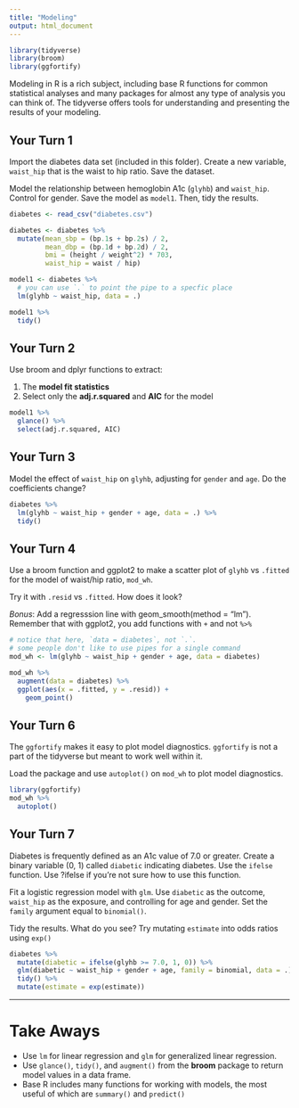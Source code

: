 ```yaml
---
title: "Modeling"
output: html_document
---
```



```r
library(tidyverse)
library(broom)
library(ggfortify)
```

Modeling in R is a rich subject, including base R functions for common statistical analyses and many packages for almost any type of analysis you can think of. The tidyverse offers tools for understanding and presenting the results of your modeling. 

## Your Turn 1

Import the diabetes data set (included in this folder). Create a new variable, `waist_hip` that is the waist to hip ratio. Save the dataset.

Model the relationship between hemoglobin A1c (`glyhb`) and `waist_hip`. Control for gender. Save the model as `model1`. Then, tidy the results.

```r
diabetes <- read_csv("diabetes.csv")

diabetes <- diabetes %>% 
  mutate(mean_sbp = (bp.1s + bp.2s) / 2,
         mean_dbp = (bp.1d + bp.2d) / 2,
         bmi = (height / weight^2) * 703,
         waist_hip = waist / hip)

model1 <- diabetes %>% 
  # you can use `.` to point the pipe to a specfic place
  lm(glyhb ~ waist_hip, data = .) 

model1 %>% 
  tidy()
```

## Your Turn 2

Use broom and dplyr functions to extract:

1. The **model fit statistics** 
2. Select only the **adj.r.squared** and **AIC** for the model

```r
model1 %>% 
  glance() %>% 
  select(adj.r.squared, AIC)
```

## Your Turn 3

Model the effect of `waist_hip` on `glyhb`, adjusting for `gender` and `age`. Do the coefficients change?

```r
diabetes %>% 
  lm(glyhb ~ waist_hip + gender + age, data = .) %>% 
  tidy()
```

## Your Turn 4

Use a broom function and ggplot2 to make a scatter plot of `glyhb` vs `.fitted` for the model of waist/hip ratio, `mod_wh`.

Try it with `.resid` vs `.fitted`. How does it look?

_Bonus_: Add a regresssion line with geom_smooth(method = "lm"). Remember that with ggplot2, you add functions with `+` and not `%>%`

```r
# notice that here, `data = diabetes`, not `.`. 
# some people don't like to use pipes for a single command
mod_wh <- lm(glyhb ~ waist_hip + gender + age, data = diabetes)

mod_wh %>% 
  augment(data = diabetes) %>% 
  ggplot(aes(x = .fitted, y = .resid)) +
    geom_point()
```

## Your Turn 6

The `ggfortify` makes it easy to plot model diagnostics. `ggfortify` is not a part of the tidyverse but meant to work well within it. 

Load the package and use `autoplot()` on `mod_wh` to plot model diagnostics.

```r
library(ggfortify)
mod_wh %>% 
  autoplot()
```

## Your Turn 7

Diabetes is frequently defined as an A1c value of 7.0 or greater. Create a binary variable (0, 1) called `diabetic` indicating diabetes. Use the `ifelse` function. Use ?ifelse if you're not sure how to use this function.

Fit a logistic regression model with `glm`. Use `diabetic` as the outcome, `waist_hip` as the exposure, and controlling for age and gender. Set the `family` argument equal to `binomial()`.

Tidy the results. What do you see? Try mutating `estimate` into odds ratios using `exp()`

```r
diabetes %>% 
  mutate(diabetic = ifelse(glyhb >= 7.0, 1, 0)) %>% 
  glm(diabetic ~ waist_hip + gender + age, family = binomial, data = .) %>% 
  tidy() %>% 
  mutate(estimate = exp(estimate))
```

***

# Take Aways

* Use `lm` for linear regression and `glm` for generalized linear regression.
* Use `glance()`, `tidy()`, and `augment()` from the **broom** package to return model values in a data frame.
* Base R includes many functions for working with models, the most useful of which are `summary()` and `predict()`
